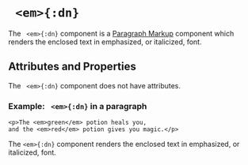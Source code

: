 


# ` <em>{:dn}`

The ` <em>{:dn}` component is a [Paragraph Markup](../document_structure/essentialConcepts#component-types) 
component which renders the enclosed text in emphasized, or italicized, font.

## Attributes and Properties 
The ` <em>{:dn}` component does not have attributes.
 <PropDisplay name='em'/>

### Example: ` <em>{:dn}` in a paragraph

```doenet-example
<p>The <em>green</em> potion heals you, 
and the <em>red</em> potion gives you magic.</p>
```

The `<em>{:dn}` component renders the enclosed text in emphasized, or italicized, font.
